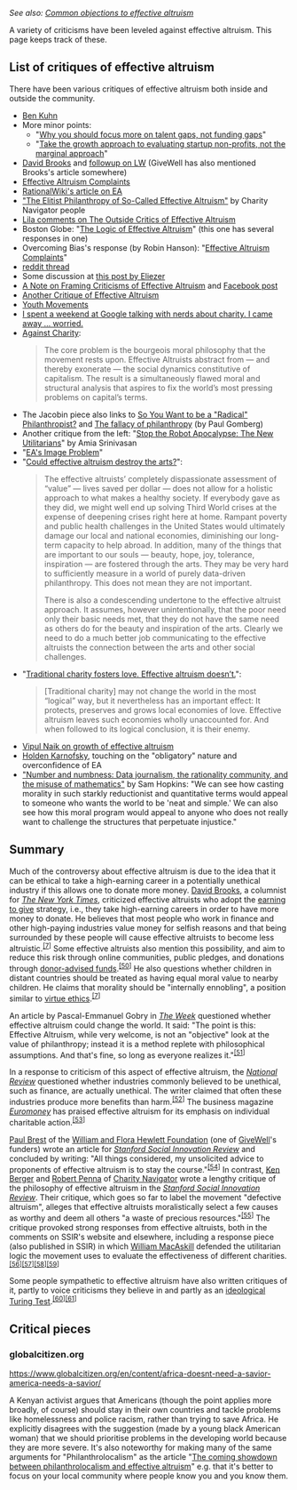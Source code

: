 ''See also: [[Common objections to effective altruism]]''

A variety of criticisms have been leveled against effective altruism. This page keeps track of these.

== List of critiques of effective altruism ==
There have been various critiques of effective altruism both inside and outside the community. 

*[http://www.benkuhn.net/ea-critique Ben Kuhn]
* More minor points:
** "[https://80000hours.org/2015/11/why-you-should-focus-more-on-talent-gaps-not-funding-gaps/ Why you should focus more on talent gaps, not funding gaps]"
** "[https://80000hours.org/2015/11/take-the-growth-approach-to-evaluating-startup-non-profits-not-the-marginal-approach/ Take the growth approach to evaluating startup non-profits, not the marginal approach]"
* [http://www.nytimes.com/2013/06/04/opinion/brooks-the-way-to-produce-a-person.html David Brooks] and [http://lesswrong.com/lw/hmj/david_brooks_from_the_ny_times_writes_on/ followup on LW] (GiveWell has also mentioned Brooks's article somewhere)
* [http://www.overcomingbias.com/2015/07/effective-altruism-complaints.html Effective Altruism Complaints]
* [http://rationalwiki.org/wiki/Effective_altruism RationalWiki's article on EA]
* [http://www.ssireview.org/blog/entry/the_elitist_philanthropy_of_so_called_effective_altruism "The Elitist Philanthropy of So-Called Effective Altruism"] by Charity Navigator people
* [http://effective-altruism.com/ea/df/the_outside_critics_of_effective_altruism/26u Lila comments on The Outside Critics of Effective Altruism]
* Boston Globe: "[https://bostonreview.net/forum/peter-singer-logic-effective-altruism The Logic of Effective Altruism]" (this one has several responses in one)
* Overcoming Bias's response (by Robin Hanson): "[http://www.overcomingbias.com/2015/07/effective-altruism-complaints.html Effective Altruism Complaints]"
* [https://www.reddit.com/r/philosophy/comments/3cfkc2/peter_singer_on_the_logic_of_effective_altruism/ reddit thread]
* Some discussion at [https://www.facebook.com/groups/effective.altruists/permalink/906061206116904 this post by Eliezer]
* [http://effective-altruism.com/ea/li/a_note_on_framing_criticisms_of_effective_altruism/ A Note on Framing Criticisms of Effective Altruism] and [https://www.facebook.com/groups/effective.altruists/permalink/906412832748408/ Facebook post]
* [http://lesswrong.com/lw/jfm/another_critique_of_effective_altruism/ Another Critique of Effective Altruism]
* [http://www.overcomingbias.com/2015/08/youth-movements.html Youth Movements]
* [http://www.vox.com/2015/8/10/9124145/effective-altruism-global-ai I spent a weekend at Google talking with nerds about charity. I came away … worried.]
* [https://www.jacobinmag.com/2015/08/peter-singer-charity-effective-altruism/ Against Charity]:<br /><blockquote>The core problem is the bourgeois moral philosophy that the movement rests upon. Effective Altruists abstract from — and thereby exonerate — the social dynamics constitutive of capitalism. The result is a simultaneously flawed moral and structural analysis that aspires to fix the world’s most pressing problems on capital’s terms.</blockquote>
* The Jacobin piece also links to [http://www.huffingtonpost.com/leah-hunthendrix/so-you-want-to-be-a-radical-philanthropist_b_7181248.html So You Want to be a "Radical" Philanthropist?] and [https://www.academia.edu/1817777/The_fallacy_of_philanthropy The fallacy of philanthropy] (by Paul Gomberg)
* Another critique from the left: "[http://www.lrb.co.uk/v37/n18/amia-srinivasan/stop-the-robot-apocalypse Stop the Robot Apocalypse: The New Utilitarians]" by Amia Srinivasan
* "[http://effective-altruism.com/ea/op/eas_image_problem/ EA's Image Problem]"
* "[https://www.washingtonpost.com/news/in-theory/wp/2015/09/08/could-effective-altruism-destroy-the-arts/ Could effective altruism destroy the arts?]":<br /><blockquote><p>The effective altruists’ completely dispassionate assessment of “value” — lives saved per dollar — does not allow for a holistic approach to what makes a healthy society. If everybody gave as they did, we might well end up solving Third World crises at the expense of deepening crises right here at home. Rampant poverty and public health challenges in the United States would ultimately damage our local and national economies, diminishing our long-term capacity to help abroad. In addition, many of the things that are important to our souls — beauty, hope, joy, tolerance, inspiration — are fostered through the arts. They may be very hard to sufficiently measure in a world of purely data-driven philanthropy. This does not mean they are not important.</p><p>There is also a condescending undertone to the effective altruist approach. It assumes, however unintentionally, that the poor need only their basic needs met, that they do not have the same need as others do for the beauty and inspiration of the arts. Clearly we need to do a much better job communicating to the effective altruists the connection between the arts and other social challenges.</p></blockquote>
* "[https://www.washingtonpost.com/news/in-theory/wp/2015/09/11/traditional-charity-fosters-love-effective-altruism-doesnt/ Traditional charity fosters love. Effective altruism doesn’t.]":<br /><blockquote>[Traditional charity] may not change the world in the most “logical” way, but it nevertheless has an important effect: It protects, preserves and grows local economies of love. Effective altruism leaves such economies wholly unaccounted for. And when followed to its logical conclusion, it is their enemy.</blockquote>
* [https://www.facebook.com/groups/effective.altruists/permalink/969102686479422/ Vipul Naik on growth of effective altruism]
* [http://effective-altruism.com/ea/pf/why_the_open_philanthropy_project_isnt_currently/5ie Holden Karnofsky], touching on the "obligatory" nature and overconfidence of EA
* [http://arachne.cc/issues/02/number-samuel-hopkins.html "Number and numbness: Data journalism, the rationality community, and the misuse of mathematics"] by Sam Hopkins: "We can see how casting morality in such starkly reductionist and quantitative terms would appeal to someone who wants the world to be 'neat and simple.' We can also see how this moral program would appeal to anyone who does not really want to challenge the structures that perpetuate injustice."

== Summary ==
Much of the controversy about effective altruism is due to the idea that it can be ethical to take a high-earning career in a potentially unethical industry if this allows one to donate more money. [http://en.wikipedia.org/wiki/David_Brooks_(journalist) David Brooks], a columnist for ''[http://en.wikipedia.org/wiki/The_New_York_Times The New York Times]'', criticized effective altruists who adopt the [http://en.wikipedia.org/wiki/Earning_to_give earning to give] strategy, i.e., they take high-earning careers in order to have more money to donate. He believes that most people who work in finance and other high-paying industries value money for selfish reasons and that being surrounded by these people will cause effective altruists to become less altruistic.<sup class="reference" id="cite_ref-:3_7-1" style="line-height:1;unicode-bidi:-webkit-isolate;font-size:11.1999998092651px;">[http://en.wikipedia.org/wiki/Effective_altruism#cite_note-:3-7 [7]]</sup> Some effective altruists also mention this possibility, and aim to reduce this risk through online communities, public pledges, and donations through [http://en.wikipedia.org/wiki/Donor-advised_fund donor-advised funds].<sup class="reference" id="cite_ref-50" style="line-height:1;unicode-bidi:-webkit-isolate;font-size:11.1999998092651px;">[http://en.wikipedia.org/wiki/Effective_altruism#cite_note-50 [50]]</sup> He also questions whether children in distant countries should be treated as having equal moral value to nearby children. He claims that morality should be "internally ennobling", a position similar to [http://en.wikipedia.org/wiki/Virtue_ethics virtue ethics].<sup class="reference" id="cite_ref-:3_7-2" style="line-height:1;unicode-bidi:-webkit-isolate;font-size:11.1999998092651px;">[http://en.wikipedia.org/wiki/Effective_altruism#cite_note-:3-7 [7]]</sup>

An article by Pascal-Emmanuel Gobry in ''[http://en.wikipedia.org/wiki/The_Week The Week]'' questioned whether effective altruism could change the world. It said: "The point is this: Effective Altruism, while very welcome, is not an "objective" look at the value of philanthropy; instead it is a method replete with philosophical assumptions. And that's fine, so long as everyone realizes it."<sup class="reference" id="cite_ref-51" style="line-height:1;unicode-bidi:-webkit-isolate;font-size:11.1999998092651px;">[http://en.wikipedia.org/wiki/Effective_altruism#cite_note-51 [51]]</sup>

In a response to criticism of this aspect of effective altruism, the ''[http://en.wikipedia.org/wiki/National_Review National Review]'' questioned whether industries commonly believed to be unethical, such as finance, are actually unethical. The writer claimed that often these industries produce more benefits than harm.<sup class="reference" id="cite_ref-52" style="line-height:1;unicode-bidi:-webkit-isolate;font-size:11.1999998092651px;">[http://en.wikipedia.org/wiki/Effective_altruism#cite_note-52 [52]]</sup> The business magazine ''[http://en.wikipedia.org/wiki/Euromoney Euromoney]'' has praised effective altruism for its emphasis on individual charitable action.<sup class="reference" id="cite_ref-53" style="line-height:1;unicode-bidi:-webkit-isolate;font-size:11.1999998092651px;">[http://en.wikipedia.org/wiki/Effective_altruism#cite_note-53 [53]]</sup>

[http://en.wikipedia.org/wiki/Paul_Brest Paul Brest] of the [http://en.wikipedia.org/wiki/William_and_Flora_Hewlett_Foundation William and Flora Hewlett Foundation] (one of [http://en.wikipedia.org/wiki/GiveWell GiveWell]'s funders) wrote an article for ''[http://en.wikipedia.org/wiki/Stanford_Social_Innovation_Review Stanford Social Innovation Review]'' and concluded by writing: "All things considered, my unsolicited advice to proponents of effective altruism is to stay the course."<sup class="reference" id="cite_ref-54" style="line-height:1;unicode-bidi:-webkit-isolate;font-size:11.1999998092651px;">[http://en.wikipedia.org/wiki/Effective_altruism#cite_note-54 [54]]</sup> In contrast, [http://en.wikipedia.org/w/index.php?title=Ken_Berger&action=edit&redlink=1 Ken Berger] and [http://en.wikipedia.org/w/index.php?title=Robert_Penna&action=edit&redlink=1 Robert Penna] of [http://en.wikipedia.org/wiki/Charity_Navigator Charity Navigator] wrote a lengthy critique of the philosophy of effective altruism in the ''[http://en.wikipedia.org/wiki/Stanford_Social_Innovation_Review Stanford Social Innovation Review]''. Their critique, which goes so far to label the movement "defective altruism", alleges that effective altruists moralistically select a few causes as worthy and deem all others "a waste of precious resources."<sup class="reference" id="cite_ref-55" style="line-height:1;unicode-bidi:-webkit-isolate;font-size:11.1999998092651px;">[http://en.wikipedia.org/wiki/Effective_altruism#cite_note-55 [55]]</sup> The critique provoked strong responses from effective altruists, both in the comments on SSIR's website and elsewhere, including a response piece (also published in SSIR) in which [http://en.wikipedia.org/wiki/William_MacAskill William MacAskill] defended the utilitarian logic the movement uses to evaluate the effectiveness of different charities.<sup class="reference" id="cite_ref-56" style="line-height:1;unicode-bidi:-webkit-isolate;font-size:11.1999998092651px;">[http://en.wikipedia.org/wiki/Effective_altruism#cite_note-56 [56]]</sup><sup class="reference" id="cite_ref-57" style="line-height:1;unicode-bidi:-webkit-isolate;font-size:11.1999998092651px;">[http://en.wikipedia.org/wiki/Effective_altruism#cite_note-57 [57]]</sup><sup class="reference" id="cite_ref-58" style="line-height:1;unicode-bidi:-webkit-isolate;font-size:11.1999998092651px;">[http://en.wikipedia.org/wiki/Effective_altruism#cite_note-58 [58]]</sup><sup class="reference" id="cite_ref-59" style="line-height:1;unicode-bidi:-webkit-isolate;font-size:11.1999998092651px;">[http://en.wikipedia.org/wiki/Effective_altruism#cite_note-59 [59]]</sup>

Some people sympathetic to effective altruism have also written critiques of it, partly to voice criticisms they believe in and partly as an [http://en.wikipedia.org/wiki/Ideological_Turing_Test ideological Turing Test].<sup class="reference" id="cite_ref-60" style="line-height:1;unicode-bidi:-webkit-isolate;font-size:11.1999998092651px;">[http://en.wikipedia.org/wiki/Effective_altruism#cite_note-60 [60]]</sup><sup class="reference" id="cite_ref-61" style="line-height:1;unicode-bidi:-webkit-isolate;font-size:11.1999998092651px;">[http://en.wikipedia.org/wiki/Effective_altruism#cite_note-61 [61]]</sup>

== Critical pieces ==

=== globalcitizen.org ===
https://www.globalcitizen.org/en/content/africa-doesnt-need-a-savior-america-needs-a-savior/

A Kenyan activist argues that Americans (though the point applies more broadly, of course) should stay in their own countries and tackle problems like homelessness and police racism, rather than trying to save Africa. He explicitly disagrees with the suggestion (made by a young black American woman) that we should prioritise problems in the developing world because they are more severe. It's also noteworthy for making many of the same arguments for "Philanthrolocalism" as the article "[http://www.philanthropydaily.com/the-coming-showdown-between-philanthrolocalism-and-effective-altruism/ The coming showdown between philanthrolocalism and effective altruism]" e.g. that it's better to focus on your local community where people know you and you know them.

